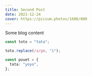 ```yaml
---
title: Second Post
date: 2021-12-24
cover: https://picsum.photos/1600/800
---
```


Some blog content

```ts {1} showLineNumbers
const toto = "tata";

toto.replace(/a/gm, "i");

const pouet = {
  tata: "yoyo",
};
```
